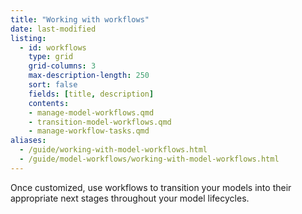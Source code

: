```yaml
---
title: "Working with workflows"
date: last-modified
listing:
  - id: workflows
    type: grid
    grid-columns: 3
    max-description-length: 250
    sort: false
    fields: [title, description]
    contents:
    - manage-model-workflows.qmd
    - transition-model-workflows.qmd
    - manage-workflow-tasks.qmd
aliases:
  - /guide/working-with-model-workflows.html
  - /guide/model-workflows/working-with-model-workflows.html
---
```


Once customized, use workflows to transition your models into their appropriate next stages throughout your model lifecycles.

:::{#workflows}
:::